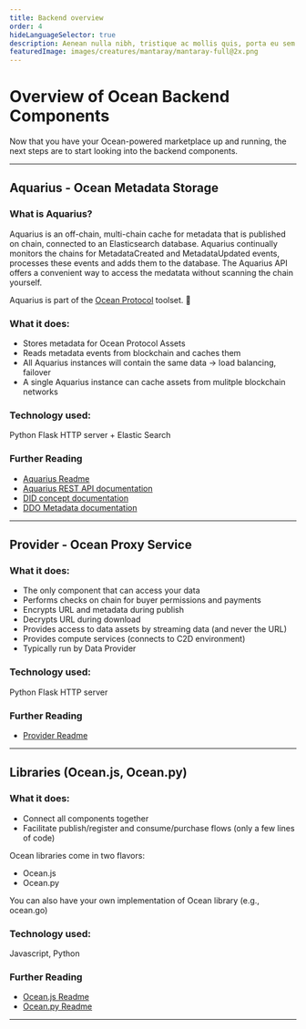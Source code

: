 ```yaml
---
title: Backend overview
order: 4
hideLanguageSelector: true
description: Aenean nulla nibh, tristique ac mollis quis, porta eu sem. Duis et metus ac mi bibendum facilisis a id leo. Nullam.
featuredImage: images/creatures/mantaray/mantaray-full@2x.png
---
```


# Overview of Ocean Backend Components

Now that you have your Ocean-powered marketplace up and running, the next steps are to start looking into the backend components.

---

## Aquarius - Ocean Metadata Storage

### What is Aquarius?

Aquarius is an off-chain, multi-chain cache for metadata that is published on chain, connected to an Elasticsearch database. Aquarius continually monitors the chains for MetadataCreated and MetadataUpdated events, processes these events and adds them to the database. The Aquarius API offers a convenient way to access the medatata without scanning the chain yourself.

Aquarius is part of the [Ocean Protocol](https://oceanprotocol.com) toolset. 🌊

### What it does:

- Stores metadata for Ocean Protocol Assets
- Reads metadata events from blockchain and caches them
- All Aquarius instances will contain the same data -> load balancing, failover
- A single Aquarius instance can cache assets from mulitple blockchain networks

### Technology used:

Python Flask HTTP server + Elastic Search

### Further Reading

- [Aquarius Readme](https://github.com/oceanprotocol/aquarius)
- [Aquarius REST API documentation](https://docs.oceanprotocol.com/references/aquarius/)
- [DID concept documentation](https://docs.oceanprotocol.com/concepts/did-ddo/)
- [DDO Metadata documentation](https://docs.oceanprotocol.com/concepts/ddo-metadata/)

---

## Provider - Ocean Proxy Service

### What it does:

- The only component that can access your data
- Performs checks on chain for buyer permissions and payments
- Encrypts URL and metadata during publish
- Decrypts URL during download
- Provides access to data assets by streaming data (and never the URL)
- Provides compute services (connects to C2D environment)
- Typically run by Data Provider

### Technology used:

Python Flask HTTP server

### Further Reading

- [Provider Readme](https://github.com/oceanprotocol/provider)

---

## Libraries (Ocean.js, Ocean.py)

### What it does:

- Connect all components together
- Facilitate publish/register and consume/purchase flows (only a few lines of code)

Ocean libraries come in two flavors:

- Ocean.js
- Ocean.py

You can also have your own implementation of Ocean library (e.g., ocean.go)

### Technology used:

Javascript, Python

### Further Reading

- [Ocean.js Readme](https://github.com/oceanprotocol/ocean.js)
- [Ocean.py Readme](https://github.com/oceanprotocol/provider)

---
